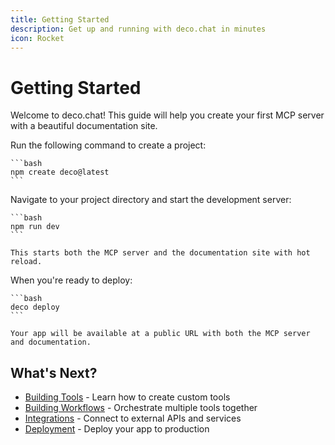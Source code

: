 ```yaml
---
title: Getting Started
description: Get up and running with deco.chat in minutes
icon: Rocket
---
```



# Getting Started

Welcome to deco.chat! This guide will help you create your first MCP server with a beautiful documentation site.

<StepGroup>
  <Step number={1} title="Create a project">
    Run the following command to create a project:
    
    ```bash
    npm create deco@latest
    ```
  </Step>

  <Step number={2} title="Start development">
    Navigate to your project directory and start the development server:
    
    ```bash
    npm run dev
    ```
    
    This starts both the MCP server and the documentation site with hot reload.
  </Step>

  <Step number={3} title="Deploy to production">
    When you're ready to deploy:
    
    ```bash
    deco deploy
    ```
    
    Your app will be available at a public URL with both the MCP server and documentation.
  </Step>
</StepGroup>

## What's Next?

- [Building Tools](/guides/creating-tools) - Learn how to create custom tools
- [Building Workflows](/guides/building-workflows) - Orchestrate multiple tools together
- [Integrations](/guides/integrations) - Connect to external APIs and services
- [Deployment](/guides/deployment) - Deploy your app to production 